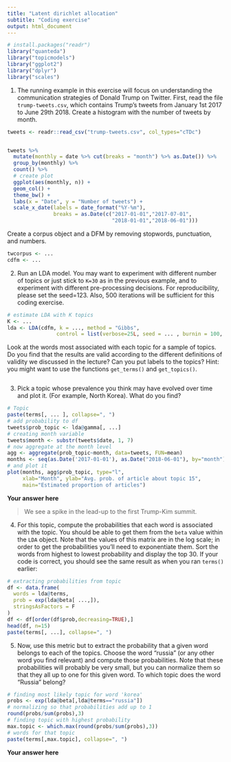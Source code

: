 ```yaml
---
title: "Latent dirichlet allocation"
subtitle: "Coding exercise"
output: html_document
---
```


```r
# install.packages("readr")
library("quanteda")
library("topicmodels")
library("ggplot2")
library("dplyr")
library("scales")
```


1. The running example in this exercise will focus on understanding the communication strategies of Donald Trump on Twitter. First, read the file `trump-tweets.csv`, which contains Trump's tweets from January 1st 2017 to June 29th 2018. Create a histogram with the number of tweets by month.

```r
tweets <- readr::read_csv("trump-tweets.csv", col_types="cTDc")


tweets %>% 
  mutate(monthly = date %>% cut(breaks = "month") %>% as.Date()) %>% 
  group_by(monthly) %>% 
  count() %>% 
  # create plot
  ggplot(aes(monthly, n)) + 
  geom_col() + 
  theme_bw() +
  labs(x = "Date", y = "Number of tweets") +
  scale_x_date(labels = date_format("%Y-%m"),
               breaks = as.Date(c("2017-01-01","2017-07-01", 
                                  "2018-01-01","2018-06-01"))) 
```

Create a corpus object and a DFM by removing stopwords, punctuation, and numbers.

```r
twcorpus <- ...
cdfm <- ...
```

2. Run an LDA model. You may want to experiment with different number of topics or just stick to `K=30` as in the previous example, and to experiment with different pre-processing decisions. For reproducibility, please set the seed=123. Also, 500 iterations will be sufficient for this coding exercise. 

```r
# estimate LDA with K topics
K <- ...
lda <- LDA(cdfm, k = ..., method = "Gibbs", 
                control = list(verbose=25L, seed = ... , burnin = 100, iter = ...))
```

Look at the words most associated with each topic for a sample of topics. Do you find that the results are valid according to the different definitions of validity we discussed in the lecture? Can you put labels to the topics? Hint: you might want to use the functions `get_terms()` and `get_topics()`. 

```r

```

3. Pick a topic whose prevalence you think may have evolved over time and plot it. (For example, North Korea). What do you find?

```r
# Topic 
paste(terms[, ... ], collapse=", ")
# add probability to df
tweets$prob_topic <- lda@gamma[, ...]
# creating month variable
tweets$month <- substr(tweets$date, 1, 7)
# now aggregate at the month level
agg <- aggregate(prob_topic~month, data=tweets, FUN=mean)
months <- seq(as.Date('2017-01-01'), as.Date("2018-06-01"), by="month")
# and plot it
plot(months, agg$prob_topic, type="l", 
     xlab="Month", ylab="Avg. prob. of article about topic 15",
     main="Estimated proportion of articles")

```

**Your answer here**

> We see a spike in the lead-up to the first Trump-Kim summit.


4. For this topic, compute the probabilities that each word is associated with the topic. You should be able to get them from the `beta` value within the `LDA` object. Note that the values of this matrix are in the log scale; in order to get the probabilities you'll need to exponentiate them. Sort the words from highest to lowest probability and display the top 30. If your code is correct, you should see the same result as when you ran `terms()` earlier:

```r
# extracting probabilities from topic 
df <- data.frame(
  words = lda@terms,
  prob = exp(lda@beta[ ...,]),
  stringsAsFactors = F
)
df <- df[order(df$prob,decreasing=TRUE),]
head(df, n=15)
paste(terms[, ...], collapse=", ")
```

5. Now, use this metric but to extract the probability that a given word belongs to each of the topics. Choose the word "russia" (or any other word you find relevant) and compute those probabilities. Note that these probabilities will probably be very small, but you can normalize them so that they all up to one for this given word. To which topic does the word "Russia" belong?


```r
# finding most likely topic for word 'korea'
probs <- exp(lda@beta[,lda@terms=="russia"])
# normalizing so that probabilities add up to 1
round(probs/sum(probs),3)
# finding topic with highest probability
max.topic <- which.max(round(probs/sum(probs),3))
# words for that topic
paste(terms[,max.topic], collapse=", ")
```

**Your answer here**

> 


